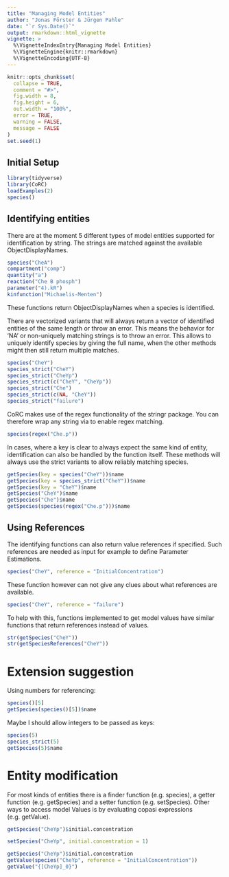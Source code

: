 ```yaml
---
title: "Managing Model Entities"
author: "Jonas Förster & Jürgen Pahle"
date: "`r Sys.Date()`"
output: rmarkdown::html_vignette
vignette: >
  %\VignetteIndexEntry{Managing Model Entities}
  %\VignetteEngine{knitr::rmarkdown}
  %\VignetteEncoding{UTF-8}
---
```


```r
knitr::opts_chunk$set(
  collapse = TRUE,
  comment = "#>",
  fig.width = 8,
  fig.height = 6,
  out.width = "100%",
  error = TRUE,
  warning = FALSE,
  message = FALSE
)
set.seed(1)
```

## Initial Setup

```r
library(tidyverse)
library(CoRC)
loadExamples(2)
species()
```

## Identifying entities

There are at the moment 5 different types of model entities supported for identification by string.
The strings are matched against the available ObjectDisplayNames.

```r
species("CheA")
compartment("comp")
quantity("a")
reaction("Che B phosph")
parameter("4).kR")
kinfunction("Michaelis-Menten")
```

These functions return ObjectDisplayNames when a species is identified.

There are vectorized variants that will always return a vector of identified entities of the same length or throw an error.
This means the behavior for 'NA' or non-uniquely matching strings is to throw an error.
This allows to uniquely identify species by giving the full name, when the other methods might then still return multiple matches.

```r
species("CheY")
species_strict("CheY")
species_strict("CheYp")
species_strict(c("CheY", "CheYp"))
species_strict("Che")
species_strict(c(NA, "CheY"))
species_strict("failure")
```

CoRC makes use of the regex functionality of the stringr package.
You can therefore wrap any string via \code{regex(string)} to enable regex matching.

```r
species(regex("Che.p"))
```

In cases, where a key is clear to always expect the same kind of entity, identification can also be handled by the function itself.
These methods will always use the strict variants to allow reliably matching species.

```r
getSpecies(key = species("CheY"))$name
getSpecies(key = species_strict("CheY"))$name
getSpecies(key = "CheY")$name
getSpecies("CheY")$name
getSpecies("Che")$name
getSpecies(species(regex("Che.p")))$name
```

## Using References

The identifying functions can also return value references if specified.
Such references are needed as input for example to define Parameter Estimations.

```r
species("CheY", reference = "InitialConcentration")
```

These function however can not give any clues about what references are available.

```r
species("CheY", reference = "failure")
```

To help with this, functions implemented to get model values have similar functions that return references instead of values.

```r
str(getSpecies("CheY"))
str(getSpeciesReferences("CheY"))
```

# Extension suggestion

Using numbers for referencing:

```r
species()[5]
getSpecies(species()[5])$name
```

Maybe I should allow integers to be passed as keys:

```r
species(5)
species_strict(5)
getSpecies(5)$name
```

# Entity modification

For most kinds of entities there is a finder function (e.g. species), a getter function (e.g. getSpecies) and a setter function (e.g. setSpecies).
Other ways to access model Values is by evaluating copasi expressions (e.g. getValue).


```r
getSpecies("CheYp")$initial.concentration

setSpecies("CheYp", initial.concentration = 1)

getSpecies("CheYp")$initial.concentration
getValue(species("CheYp", reference = "InitialConcentration"))
getValue("{[CheYp]_0}")
```

